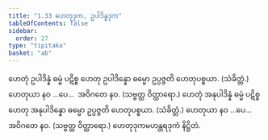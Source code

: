 ```yaml
---
title: "1.33 ဟေတုဒုက, ဥပါဒိန္နဒုက"
tableOfContents: false
sidebar:
  order: 27
type: "tipitaka"
basket: "ab"
---
```



<DynamicBreadcrumb />

<Division number="57">

<Paragraph number="160">
ဟေတုံ ဥပါဒိန္နံ ဓမ္မံ ပဋိစ္စ ဟေတု ဥပါဒိန္နော ဓမ္မော ဥပ္ပဇ္ဇတိ ဟေတုပစ္စယာ. (သံခိတ္တံ.)
</Paragraph>

<Paragraph number="161">
ဟေတုယာ နဝ …ပေ…  အဝိဂတေ နဝ. (သဗ္ဗတ္ထ ဝိတ္ထာရော.)
</Paragraph>

<Paragraph number="162">
ဟေတုံ အနုပါဒိန္နံ ဓမ္မံ ပဋိစ္စ ဟေတု အနုပါဒိန္နော ဓမ္မော ဥပ္ပဇ္ဇတိ ဟေတုပစ္စယာ. (သံခိတ္တံ.)
</Paragraph>

<Paragraph number="163">
ဟေတုယာ နဝ …ပေ…  အဝိဂတေ နဝ. (သဗ္ဗတ္ထ ဝိတ္ထာရော.)

</Paragraph>
</Division>

<Paragraph number="164" type="center">
ဟေတုဒုကမဟန္တရဒုကံ နိဋ္ဌိတံ.
</Paragraph>
